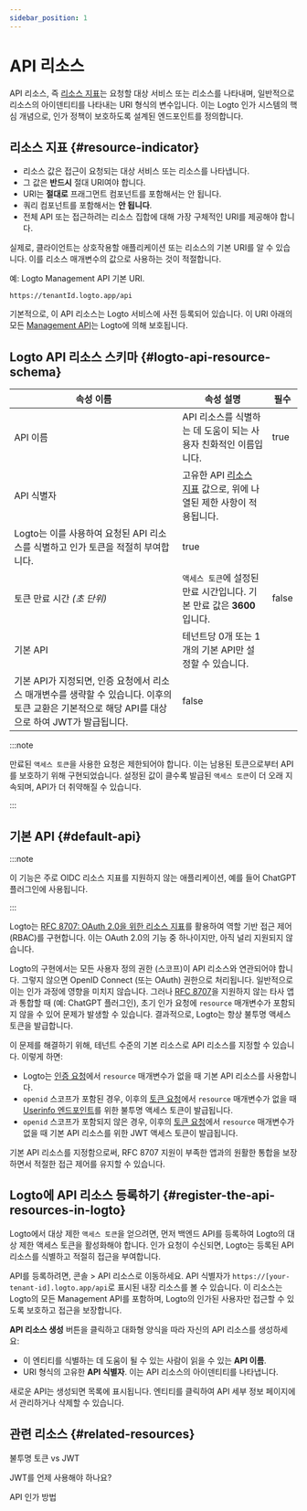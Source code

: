 ```yaml
---
sidebar_position: 1
---
```


# API 리소스

API 리소스, 즉 [리소스 지표](https://www.rfc-editor.org/rfc/rfc8707.html)는 요청할 대상 서비스 또는 리소스를 나타내며, 일반적으로 리소스의 아이덴티티를 나타내는 URI 형식의 변수입니다. 이는 Logto 인가 시스템의 핵심 개념으로, 인가 정책이 보호하도록 설계된 엔드포인트를 정의합니다.

## 리소스 지표 \{#resource-indicator}

- 리소스 값은 접근이 요청되는 대상 서비스 또는 리소스를 나타냅니다.
- 그 값은 **반드시** 절대 URI여야 합니다.
- URI는 **절대로** 프래그먼트 컴포넌트를 포함해서는 안 됩니다.
- 쿼리 컴포넌트를 포함해서는 **안 됩니다**.
- 전체 API 또는 접근하려는 리소스 집합에 대해 가장 구체적인 URI를 제공해야 합니다.

실제로, 클라이언트는 상호작용할 애플리케이션 또는 리소스의 기본 URI를 알 수 있습니다. 이를 리소스 매개변수의 값으로 사용하는 것이 적절합니다.

예: Logto Management API 기본 URI.

```
https://tenantId.logto.app/api
```

기본적으로, 이 API 리소스는 Logto 서비스에 사전 등록되어 있습니다. 이 URI 아래의 모든 [Management API](https://openapi.logto.io/)는 Logto에 의해 보호됩니다.

## Logto API 리소스 스키마 \{#logto-api-resource-schema}

| **속성 이름**                                                                                                                                     | **속성 설명**                                                                                                     | **필수** |
| ------------------------------------------------------------------------------------------------------------------------------------------------- | ----------------------------------------------------------------------------------------------------------------- | -------- |
| API 이름                                                                                                                                          | API 리소스를 식별하는 데 도움이 되는 사용자 친화적인 이름입니다.                                                  | true     |
| API 식별자                                                                                                                                        | 고유한 API [리소스 지표](https://www.rfc-editor.org/rfc/rfc8707.html) 값으로, 위에 나열된 제한 사항이 적용됩니다. |
| Logto는 이를 사용하여 요청된 API 리소스를 식별하고 인가 토큰을 적절히 부여합니다.                                                                 | true                                                                                                              |
| 토큰 만료 시간 _(초 단위)_                                                                                                                        | `액세스 토큰`에 설정된 만료 시간입니다. 기본 만료 값은 **3600**입니다.                                            | false    |
| 기본 API                                                                                                                                          | 테넌트당 0개 또는 1개의 기본 API만 설정할 수 있습니다.                                                            |
| 기본 API가 지정되면, 인증 요청에서 리소스 매개변수를 생략할 수 있습니다. 이후의 토큰 교환은 기본적으로 해당 API를 대상으로 하여 JWT가 발급됩니다. | false                                                                                                             |

:::note

만료된 `액세스 토큰`을 사용한 요청은 제한되어야 합니다. 이는 남용된 토큰으로부터 API를 보호하기 위해 구현되었습니다. 설정된 값이 클수록 발급된 `액세스 토큰`이 더 오래 지속되며, API가 더 취약해질 수 있습니다.

:::

## 기본 API \{#default-api}

:::note

이 기능은 주로 OIDC 리소스 지표를 지원하지 않는 애플리케이션, 예를 들어 ChatGPT 플러그인에 사용됩니다.

:::

Logto는 [RFC 8707: OAuth 2.0을 위한 리소스 지표](https://www.rfc-editor.org/rfc/rfc8707)를 활용하여 역할 기반 접근 제어 (RBAC)를 구현합니다. 이는 OAuth 2.0의 기능 중 하나이지만, 아직 널리 지원되지 않습니다.

Logto의 구현에서는 모든 사용자 정의 권한 (스코프)이 API 리소스와 연관되어야 합니다. 그렇지 않으면 OpenID Connect (또는 OAuth) 권한으로 처리됩니다. 일반적으로 이는 인가 과정에 영향을 미치지 않습니다. 그러나 [RFC 8707](https://www.rfc-editor.org/rfc/rfc8707.html)을 지원하지 않는 타사 앱과 통합할 때 (예: ChatGPT 플러그인), 초기 인가 요청에 `resource` 매개변수가 포함되지 않을 수 있어 문제가 발생할 수 있습니다. 결과적으로, Logto는 항상 불투명 액세스 토큰을 발급합니다.

이 문제를 해결하기 위해, 테넌트 수준의 기본 리소스로 API 리소스를 지정할 수 있습니다. 이렇게 하면:

- Logto는 [인증 요청](https://openid.net/specs/openid-connect-core-1_0.html#AuthRequest)에서 `resource` 매개변수가 없을 때 기본 API 리소스를 사용합니다.
- `openid` 스코프가 포함된 경우, 이후의 [토큰 요청](https://openid.net/specs/openid-connect-core-1_0.html#TokenRequest)에서 `resource` 매개변수가 없을 때 [Userinfo 엔드포인트](https://openid.net/specs/openid-connect-core-1_0.html#UserInfo)를 위한 불투명 액세스 토큰이 발급됩니다.
- `openid` 스코프가 포함되지 않은 경우, 이후의 [토큰 요청](https://openid.net/specs/openid-connect-core-1_0.html#TokenRequest)에서 `resource` 매개변수가 없을 때 기본 API 리소스를 위한 JWT 액세스 토큰이 발급됩니다.

기본 API 리소스를 지정함으로써, RFC 8707 지원이 부족한 앱과의 원활한 통합을 보장하면서 적절한 접근 제어를 유지할 수 있습니다.

## Logto에 API 리소스 등록하기 \{#register-the-api-resources-in-logto}

Logto에서 대상 제한 `액세스 토큰`을 얻으려면, 먼저 백엔드 API를 등록하여 Logto의 대상 제한 액세스 토큰을 활성화해야 합니다. 인가 요청이 수신되면, Logto는 등록된 API 리소스를 식별하고 적절히 접근을 부여합니다.

API를 등록하려면, <CloudLink to="/api-resources">콘솔 > API 리소스</CloudLink>로 이동하세요. API 식별자가 `https://[your-tenant-id].logto.app/api`로 표시된 내장 리소스를 볼 수 있습니다. 이 리소스는 Logto의 모든 Management API를 포함하며, Logto의 인가된 사용자만 접근할 수 있도록 보호하고 접근을 보장합니다.

**API 리소스 생성** 버튼을 클릭하고 대화형 양식을 따라 자신의 API 리소스를 생성하세요:

- 이 엔티티를 식별하는 데 도움이 될 수 있는 사람이 읽을 수 있는 **API 이름**.
- URI 형식의 고유한 **API 식별자**. 이는 API 리소스의 아이덴티티를 나타냅니다.

새로운 API는 생성되면 목록에 표시됩니다. 엔티티를 클릭하여 API 세부 정보 페이지에서 관리하거나 삭제할 수 있습니다.

## 관련 리소스 \{#related-resources}

<Url href="https://blog.logto.io/opaque-token-vs-jwt">불투명 토큰 vs JWT</Url>

<Url href="https://blog.logto.io/when-should-i-use-jwts">JWT를 언제 사용해야 하나요?</Url>

<Url href="https://blog.logto.io/api-authorization-methods">API 인가 방법</Url>
